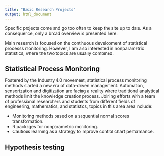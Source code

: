 ```yaml
---
title: "Basic Research Projects"
output: html_document
---
```



<style>

/* By default, make all images center-aligned, and 25% of the width 
of the screen in size */
img
{
    display:block; 
    float:none; 
    margin-left:auto;
    margin-right:auto;
    width:25%;
}

/* Create a CSS class to style images to left-align, or "float left" */
.leftAlign
{
    display:inline-block;
    float:left;
    /* provide a 15 pixel gap between the image and the text to its right */
    margin-right:15px; 
}

/* Create a CSS class to style images to right-align, or "float right" */
.rightAlign
{
    display:inline-block;
    float:right;
    /* provide a 15 pixel gap between the image and the text to its left */
    margin-left:15px;
}

</style>

Specific projects come and go too often to keep the site up to date. As a consequence, only a broad overview is presented here.

Main research is focused on the continuous development of statistical processs monitoring. However, I am also interested in nonparametric statistics, where the two topics are usually combined.

## Statistical Process Monitoring

Fostered by the Industry 4.0 movement, statistical process monitoring methods started a new era of data-driven management. Automation, sensorization and digitization are facing a reality where traditional analytical methods limit the knowledge creation process. Joining efforts with a team of professional researchers and students from different fields of engineering, mathematics, and statistics, topics in this area area include:

- Monitoring methods based on a sequential normal scores transformation.
- R packages for nonparametric monitoring.
- Cautious learning as a strategy to improve control chart performance.

## Hypothesis testing


